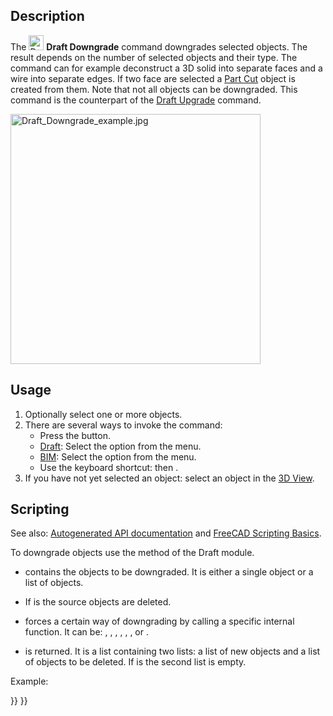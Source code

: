 <languages/>

{{Docnav
|[[Draft_Upgrade|Upgrade]]
|[[Draft_WireToBSpline|WireToBSpline]]
|[[Draft_Workbench|Draft]]
|IconL=Draft_Upgrade.svg
|IconR=Draft_WireToBSpline.svg
|IconC=Workbench_Draft.svg
}}

{{GuiCommand
|Name=Draft Downgrade
|MenuLocation=Modification → Downgrade<br>Modify → Downgrade
|Workbenches=[[Draft_Workbench|Draft]], [[BIM_Workbench|BIM]]
|Shortcut={{KEY|D}} {{KEY|N}}
|SeeAlso=[[Draft_Upgrade|Draft Upgrade]], [[Part_Cut|Part Cut]]
}}

==Description==

The [[Image:Draft_Downgrade.svg|24px]] '''Draft Downgrade''' command downgrades selected objects. The result depends on the number of selected objects and their type. The command can for example deconstruct a 3D solid into separate faces and a wire into separate edges. If two face are selected a [[Part_Cut|Part Cut]] object is created from them. Note that not all objects can be downgraded. This command is the counterpart of the [[Draft_Upgrade|Draft Upgrade]] command.

[[Image:Draft_Downgrade_example.jpg|400px]]
{{Caption|Two overlapping faces are downgraded to a Part Cut object, which is downgraded to a face. That face is then downgraded to a closed wire, which is finally downgraded to separate edges.}}

==Usage==

# Optionally select one or more objects.
# There are several ways to invoke the command:
#* Press the {{Button|[[Image:Draft_Downgrade.svg|16px]] [[Draft_Downgrade|Downgrade]]}} button.
#* [[Draft_Workbench|Draft]]: Select the {{MenuCommand|Modification → [[Image:Draft_Downgrade.svg|16px]] Downgrade}} option from the menu.
#* [[BIM_Workbench|BIM]]: Select the {{MenuCommand|Modify → [[Image:Draft_Downgrade.svg|16px]] Downgrade}} option from the menu.
#* Use the keyboard shortcut: {{KEY|D}} then {{KEY|N}}.
# If you have not yet selected an object: select an object in the [[3D_View|3D View]].

==Scripting==

See also: [https://freecad.github.io/SourceDoc/ Autogenerated API documentation] and [[FreeCAD_Scripting_Basics|FreeCAD Scripting Basics]].

To downgrade objects use the {{incode|downgrade}} method of the Draft module.

{{Code|code=
downgrade_list = downgrade(objects, delete=False, force=None)
}}

* {{incode|objects}} contains the objects to be downgraded. It is either a single object or a list of objects.
* If {{incode|delete}} is {{incode|True}} the source objects are deleted.
* {{incode|force}} forces a certain way of downgrading by calling a specific internal function. It can be: {{incode|"explode"}}, {{incode|"shapify"}}, {{incode|"subtr"}}, {{incode|"splitFaces"}}, {{incode|"cut2"}}, {{incode|"getWire"}}, {{incode|"splitWires"}} or {{incode|"splitCompounds"}}.
* {{incode|downgrade_list}} is returned. It is a list containing two lists: a list of new objects and a list of objects to be deleted. If {{incode|delete}} is {{incode|True}} the second list is empty.

Example:

{{Code|code=
import FreeCAD as App
import Draft

doc = App.newDocument()

circle = Draft.make_circle(1000)
rectangle = Draft.make_rectangle(2000, 800)
doc.recompute()

add_list1, delete_list1 = Draft.upgrade([circle, rectangle], delete=True)

compound = add_list1[0]
add_list2, delete_list2 = Draft.downgrade(compound, delete=False)
face = add_list2[0]
add_list3, delete_list3 = Draft.downgrade(face, delete=False)

box = doc.addObject("Part::Box", "Box")
box.Length = 2300
box.Width = 800
box.Height = 1000

add_list4, delete_list4 = Draft.downgrade(box, delete=True)

doc.recompute()
}}


{{Docnav
|[[Draft_Upgrade|Upgrade]]
|[[Draft_WireToBSpline|WireToBSpline]]
|[[Draft_Workbench|Draft]]
|IconL=Draft_Upgrade.svg
|IconR=Draft_WireToBSpline.svg
|IconC=Workbench_Draft.svg
}}

{{Draft Tools navi{{#translation:}}}}
{{Userdocnavi{{#translation:}}}}
